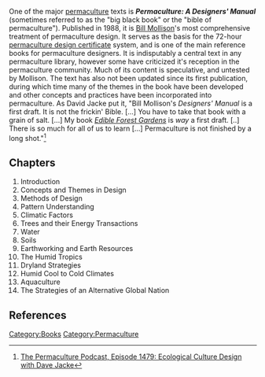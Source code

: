 One of the major [[permaculture]] texts is '''''Permaculture: A Designers' Manual''''' (sometimes referred to as the "big black book" or the "bible of permaculture"). Published in 1988, it is [[Bill Mollison]]'s most comprehensive treatment of permaculture design. It serves as the basis for the 72-hour [[permaculture design certificate]] system, and is one of the main reference books for permaculture designers. It is indisputably a central text in any permaculture library, however some have criticized it's reception in the permaculture community. Much of its content is speculative, and untested by Mollison. The text has also not been updated since its first publication, during which time many of the themes in the book have been developed and other concepts and practices have been incorporated into permaculture. As David Jacke put it, "Bill Mollison's ''Designers' Manual'' is a first draft. It is not the frickin' Bible. [...] You have to take that book with a grain of salt. [...] My book ''[[Edible Forest Gardens]]'' is ''way'' a first draft. [..] There is so much for all of us to learn [...] Permaculture is not finished by a long shot."<ref>[http://www.thepermaculturepodcast.com/2014/davejacke/ The Permaculture Podcast, Episode 1479: Ecological Culture Design with Dave Jacke]</ref>

== Chapters ==

# Introduction
# Concepts and Themes in Design
# Methods of Design
# Pattern Understanding
# Climatic Factors
# Trees and their Energy Transactions
# Water
# Soils
# Earthworking and Earth Resources
# The Humid Tropics
# Dryland Strategies
# Humid Cool to Cold Climates
# Aquaculture
# The Strategies of an Alternative Global Nation

== References ==
<references/>

[[Category:Books]]
[[Category:Permaculture]]